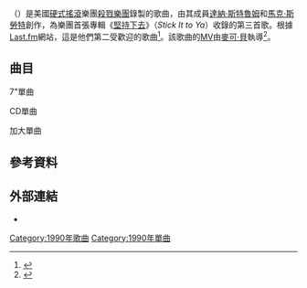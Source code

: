 {{noteTA
|G1=Music
}}
{{Infobox song
| name       = 徹夜未眠
| cover      = Up All Night (Slaughter song).jpg
| alt        =
| type       = single
| artist     = [[殺戮樂團|殺戮樂團]]
| album      = [[堅持下去|堅持下去]]
| released   = 1990年4月17日
| format     =
| recorded   = 1989
| studio     =
| venue      =
| genre      = {{hlist|[[華麗金屬|華麗金屬]]|[[硬式搖滾|硬式搖滾]]}}
| length     = 4:16
| label      = [[蛹殼唱片|蛹殼]]
| writer     = {{hlist|[[達納·斯特魯姆|達納·斯特魯姆]]|[[馬克·斯勞特|馬克·斯勞特]]}}
| producer   = {{hlist|達納·斯特魯姆|馬克·斯勞特}}
| prev_title =
| prev_year  =
| next_title = Gave Me Your Heart
| next_year  = 1990
}}
{{单双书号转换|'''徹夜未眠'''}}（{{lang-en|"Up All Night"}}）是美國[[硬式搖滾|硬式搖滾]]樂團[[殺戮樂團|殺戮樂團]]錄製的歌曲，由其成員[[達納·斯特魯姆|達納·斯特魯姆]]和[[馬克·斯勞特|馬克·斯勞特]]創作，為樂團首張專輯《[[堅持下去|堅持下去]]》（''Stick It to Ya''）收錄的第三首歌。根據[[Last.fm|Last.fm]]網站，這是他們第二受歡迎的歌曲<ref>{{Cite web |url=http://www.last.fm/music/Slaughter |title=Last.fm |accessdate=2020-11-11 |archive-date=2018-08-26 |archive-url=https://web.archive.org/web/20180826154615/https://www.last.fm/music/Slaughter |dead-url=no }}</ref>。該歌曲的[[音樂錄影帶|MV]]由[[麥可·貝|麥可·貝]]執導<ref>{{cite web|publisher=IMVDb|url=http://mvdbase.com/video.php?id=25575|title=Site Maintenance|accessdate=2020-11-11|archive-date=2019-01-21|archive-url=https://web.archive.org/web/20190121232552/http://mvdbase.com/video.php?id=25575|dead-url=no}}</ref>。

== 曲目 ==
;7"單曲
{{track listing
| headline = Side A
| title1   = Up All Night
| note1    = 廣播版
| length1  = 3:44
}}
{{track listing
| headline = Side B
| title1   = Eye to Eye
| length1  = 3:57
}}

;CD單曲
{{track listing
| title1  = Up All Night
| note1   = radio edit
| length1 = 3:48
| title2  = Up All Night
| note2   = 專輯版
| length2 = 4:16
}}

;加大單曲
{{track listing
| title1  = Up All Night
| length1 =
| title2  = Eye to Eye
| length2 =
| title3  = Stick It to Ya Medley
| note3   = medley of "Mad About You," "Burnin' Bridges," and "Fly to the Angels"
| length3 =
}}

== 參考資料 ==
{{Reflist|30em}}

== 外部連結 ==
* {{MetroLyrics song|slaughter|up-all-night}}

{{DEFAULTSORT:Up All Night (Slaughter song)}}
[[Category:1990年歌曲|Category:1990年歌曲]]
[[Category:1990年單曲|Category:1990年單曲]]